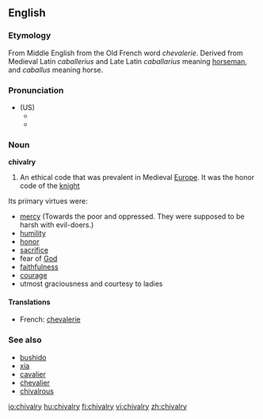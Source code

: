 ==English==

===Etymology===
From Middle English from the Old French word ''chevalerie''. Derived from Medieval Latin ''caballerius'' and Late Latin ''caballarius'' meaning [[horseman]], and ''caballus'' meaning horse.

===Pronunciation===
*(US)
**{{IPA|/ˈʃɪvəlri/}}
**{{SAMPA|/"SIv@lri/}}

===Noun===
'''chivalry'''

#An ethical code that was prevalent in Medieval [[Europe]].  It was the honor code of the [[knight]]


Its primary virtues were:
* [[mercy]] (Towards the poor and oppressed. They were supposed to be harsh with evil-doers.)
* [[humility]]
* [[honor]]
* [[sacrifice]]
* fear of [[God]]
* [[faithfulness]]
* [[courage]]
* utmost graciousness and courtesy to ladies

====Translations====
*French: [[chevalerie]] {{f}}

===See also===
*[[bushido]]
*[[xia]]
*[[cavalier]]
*[[chevalier]]
*[[chivalrous]]

[[io:chivalry]]
[[hu:chivalry]]
[[fi:chivalry]]
[[vi:chivalry]]
[[zh:chivalry]]